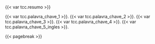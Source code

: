 
\begin{center}
\huge{\textbf{Resumo}}
\end{center}

{{< var tcc.resumo >}}

\vspace{1cm}

\textbf{Palavras-chave: }
{{< var tcc.palavra_chave_1 >}}.
{{< var tcc.palavra_chave_2 >}}.
{{< var tcc.palavra_chave_3 >}}.
{{< var tcc.palavra_chave_4 >}}.
{{< var tcc.palavra_chave_5_ingles >}}.

{{< pagebreak >}}
